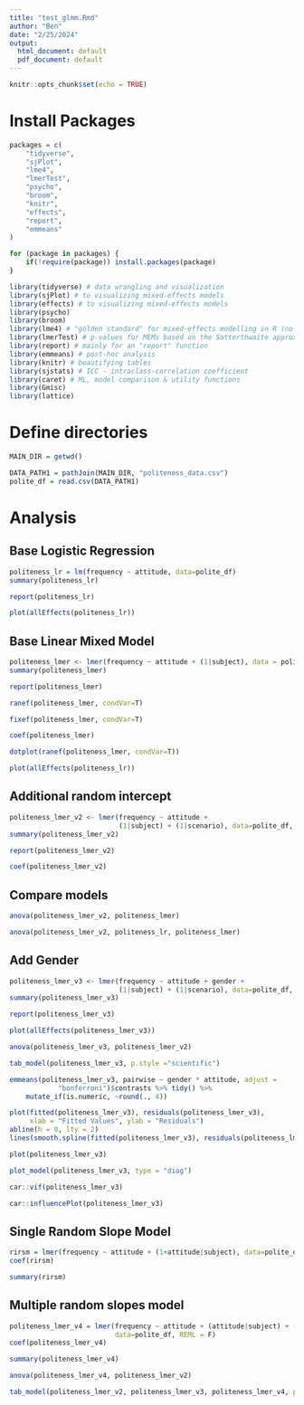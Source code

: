 ---
title: "test_glmm.Rmd"
author: "Ben"
date: "2/25/2024"
output:
  html_document: default
  pdf_document: default
---

```{r setup, include=FALSE}
knitr::opts_chunk$set(echo = TRUE)
```

# Install Packages
```{r install packages}
packages = c(
    "tidyverse",
    "sjPlot",
    "lme4",
    "lmerTest",
    "psycho",
    "broom",
    "knitr",
    "effects",
    "report",
    "emmeans"
)

for (package in packages) {
    if(!require(package)) install.packages(package)
}
```

```{r}
library(tidyverse) # data wrangling and visualization
library(sjPlot) # to visualizing mixed-effects models
library(effects) # to visualizing mixed-effects models
library(psycho)
library(broom)
library(lme4) # "golden standard" for mixed-effects modelling in R (no p-values)
library(lmerTest) # p-values for MEMs based on the Satterthwaite approximation
library(report) # mainly for an "report" function
library(emmeans) # post-hoc analysis
library(knitr) # beautifying tables
library(sjstats) # ICC - intraclass-correlation coefficient
library(caret) # ML, model comparison & utility functions
library(Gmisc)
library(lattice)
```

# Define directories
```{r}
MAIN_DIR = getwd()
```

```{r}
DATA_PATH1 = pathJoin(MAIN_DIR, "politeness_data.csv") 
polite_df = read.csv(DATA_PATH1)
```

# Analysis

## Base Logistic Regression
```{r}
politeness_lr = lm(frequency ~ attitude, data=polite_df)
summary(politeness_lr)
```
```{r}
report(politeness_lr)
```

```{r}
plot(allEffects(politeness_lr))
```

## Base Linear Mixed Model
```{r}
politeness_lmer <- lmer(frequency ~ attitude + (1|subject), data = polite_df, REML = F)
summary(politeness_lmer)
```

```{r}
report(politeness_lmer)
```

```{r}
ranef(politeness_lmer, condVar=T)
```

```{r}
fixef(politeness_lmer, condVar=T)
```

```{r}
coef(politeness_lmer)
```

```{r}
dotplot(ranef(politeness_lmer, condVar=T))
```

```{r}
plot(allEffects(politeness_lr))
```

## Additional random intercept
```{r}
politeness_lmer_v2 <- lmer(frequency ~ attitude + 
                           (1|subject) + (1|scenario), data=polite_df, REML = F)
summary(politeness_lmer_v2)
```

```{r}
report(politeness_lmer_v2)
```

```{r}
coef(politeness_lmer_v2)
```

## Compare models
```{r}
anova(politeness_lmer_v2, politeness_lmer)
```

```{r}
anova(politeness_lmer_v2, politeness_lr, politeness_lmer)
```

## Add Gender

```{r}
politeness_lmer_v3 <- lmer(frequency ~ attitude + gender +
                           (1|subject) + (1|scenario), data=polite_df, REML = F)
summary(politeness_lmer_v3)
```

```{r}
report(politeness_lmer_v3)
```

```{r}
plot(allEffects(politeness_lmer_v3))
```

```{r}
anova(politeness_lmer_v3, politeness_lmer_v2)
```

```{r}
tab_model(politeness_lmer_v3, p.style ="scientific")
```

```{r}
emmeans(politeness_lmer_v3, pairwise ~ gender * attitude, adjust =
            "bonferroni")$contrasts %>% tidy() %>%
    mutate_if(is.numeric, ~round(., 4))
```

```{r}
plot(fitted(politeness_lmer_v3), residuals(politeness_lmer_v3),
     xlab = "Fitted Values", ylab = "Residuals")
abline(h = 0, lty = 2)
lines(smooth.spline(fitted(politeness_lmer_v3), residuals(politeness_lmer_v3)))
```

```{r}
plot(politeness_lmer_v3)
```

```{r}
plot_model(politeness_lmer_v3, type = "diag")
```

```{r}
car::vif(politeness_lmer_v3)
```

```{r}
car::influencePlot(politeness_lmer_v3)
```

## Single Random Slope Model
```{r}
rirsm = lmer(frequency ~ attitude + (1+attitude|subject), data=polite_df, REML=F)
coef(rirsm)
```

```{r}
summary(rirsm)
```

## Multiple random slopes model
```{r}
politeness_lmer_v4 = lmer(frequency ~ attitude + (attitude|subject) + (attitude|scenario),
                          data=polite_df, REML = F)
coef(politeness_lmer_v4)
```

```{r}
summary(politeness_lmer_v4)
```

```{r}
anova(politeness_lmer_v4, politeness_lmer_v2)
```


```{r}
tab_model(politeness_lmer_v2, politeness_lmer_v3, politeness_lmer_v4, p.style ="scientific")
```